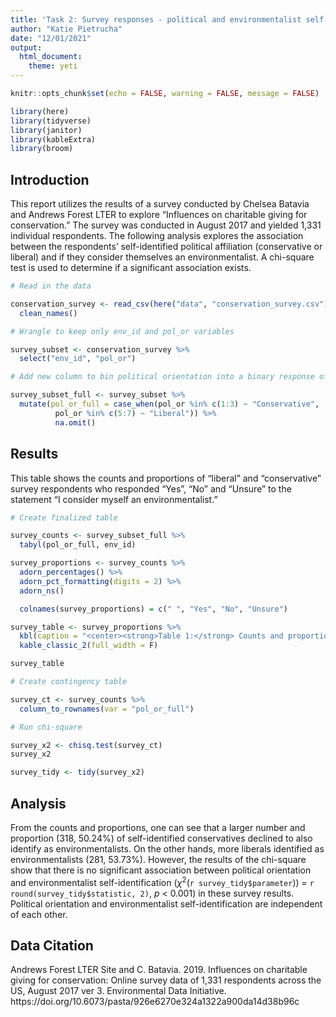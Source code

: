 ```yaml
---
title: 'Task 2: Survey responses - political and environmentalist self-identification'
author: "Katie Pietrucha"
date: "12/01/2021"
output:
  html_document:
    theme: yeti
---
```


```r
knitr::opts_chunk$set(echo = FALSE, warning = FALSE, message = FALSE)

library(here)
library(tidyverse)
library(janitor)
library(kableExtra)
library(broom)
```

## Introduction

This report utilizes the results of a survey conducted by Chelsea Batavia and Andrews Forest LTER to explore "Influences on charitable giving for conservation." The survey was conducted in August 2017 and yielded 1,331 individual respondents. The following analysis explores the association between the respondents’ self-identified political affiliation (conservative or liberal) and if they consider themselves an environmentalist. A chi-square test is used to determine if a significant association exists.

```r
# Read in the data

conservation_survey <- read_csv(here("data", "conservation_survey.csv")) %>%
  clean_names()

# Wrangle to keep only env_id and pol_or variables

survey_subset <- conservation_survey %>%
  select("env_id", "pol_or")
```

```r
# Add new column to bin political orientation into a binary response of conservative or liberal.

survey_subset_full <- survey_subset %>%
  mutate(pol_or_full = case_when(pol_or %in% c(1:3) ~ "Conservative",
          pol_or %in% c(5:7) ~ "Liberal")) %>%
          na.omit()
```

## Results 

This table shows the counts and proportions of “liberal” and “conservative” survey respondents who responded “Yes”, “No” and “Unsure” to the statement “I consider myself an environmentalist.” 

```r
# Create finalized table

survey_counts <- survey_subset_full %>% 
  tabyl(pol_or_full, env_id) 

survey_proportions <- survey_counts %>%
  adorn_percentages() %>% 
  adorn_pct_formatting(digits = 2) %>% 
  adorn_ns()

  colnames(survey_proportions) = c(" ", "Yes", "No", "Unsure")

survey_table <- survey_proportions %>%
  kbl(caption = "<center><strong>Table 1:</strong> Counts and proportions of responses to the statement 'I consider myself an environmentalist,' divided by self-identified political orientation (Batavia 2019).</center>") %>%
  kable_classic_2(full_width = F) 

survey_table

```

```r
# Create contingency table

survey_ct <- survey_counts %>% 
  column_to_rownames(var = "pol_or_full")
```

```r
# Run chi-square

survey_x2 <- chisq.test(survey_ct)
survey_x2

survey_tidy <- tidy(survey_x2)
```

## Analysis

From the counts and proportions, one can see that a larger number and proportion (318, 50.24%) of self-identified conservatives declined to also identify as environmentalists. On the other hands, more liberals identified as environmentalists (281, 53.73%). However, the results of the chi-square show that there is no significant association between political orientation and environmentalist self-identification ($\chi$^2^(`r survey_tidy$parameter`)) = `r round(survey_tidy$statistic, 2)`, *p* < 0.001) in these survey results. Political orientation and environmentalist self-identification are independent of each other. 

## Data Citation

Andrews Forest LTER Site and C. Batavia. 2019. Influences on charitable giving for conservation: Online survey data of 1,331 respondents across the US, August 2017 ver 3. Environmental Data Initiative. https://doi.org/10.6073/pasta/926e6270e324a1322a900da14d38b96c
